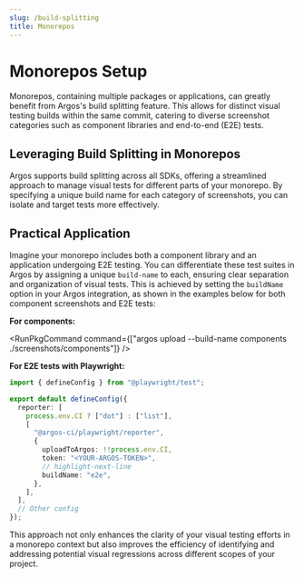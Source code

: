 ```yaml
---
slug: /build-splitting
title: Monorepos
---
```



# Monorepos Setup

Monorepos, containing multiple packages or applications, can greatly benefit from Argos's build splitting feature. This allows for distinct visual testing builds within the same commit, catering to diverse screenshot categories such as component libraries and end-to-end (E2E) tests.

## Leveraging Build Splitting in Monorepos

Argos supports build splitting across all SDKs, offering a streamlined approach to manage visual tests for different parts of your monorepo. By specifying a unique build name for each category of screenshots, you can isolate and target tests more effectively.

## Practical Application

Imagine your monorepo includes both a component library and an application undergoing E2E testing. You can differentiate these test suites in Argos by assigning a unique `build-name` to each, ensuring clear separation and organization of visual tests. This is achieved by setting the `buildName` option in your Argos integration, as shown in the examples below for both component screenshots and E2E tests:

**For components:**

<RunPkgCommand
  command={["argos upload --build-name components ./screenshots/components"]}
/>

**For E2E tests with Playwright:**

```ts title="playwright.config.ts"
import { defineConfig } from "@playwright/test";

export default defineConfig({
  reporter: [
    process.env.CI ? ["dot"] : ["list"],
    [
      "@argos-ci/playwright/reporter",
      {
        uploadToArgos: !!process.env.CI,
        token: "<YOUR-ARGOS-TOKEN>",
        // highlight-next-line
        buildName: "e2e",
      },
    ],
  ],
  // Other config
});
```

This approach not only enhances the clarity of your visual testing efforts in a monorepo context but also improves the efficiency of identifying and addressing potential visual regressions across different scopes of your project.
